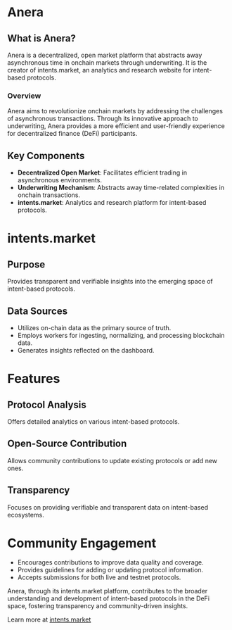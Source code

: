 # Anera

## What is Anera?

Anera is a decentralized, open market platform that abstracts away asynchronous time in onchain markets through underwriting. It is the creator of intents.market, an analytics and research website for intent-based protocols.

### Overview

Anera aims to revolutionize onchain markets by addressing the challenges of asynchronous transactions. Through its innovative approach to underwriting, Anera provides a more efficient and user-friendly experience for decentralized finance (DeFi) participants.

## Key Components

- **Decentralized Open Market**: Facilitates efficient trading in asynchronous environments.
- **Underwriting Mechanism**: Abstracts away time-related complexities in onchain transactions.
- **intents.market**: Analytics and research platform for intent-based protocols.

# intents.market

## Purpose

Provides transparent and verifiable insights into the emerging space of intent-based protocols.

## Data Sources

- Utilizes on-chain data as the primary source of truth.
- Employs workers for ingesting, normalizing, and processing blockchain data.
- Generates insights reflected on the dashboard.

# Features

## Protocol Analysis

Offers detailed analytics on various intent-based protocols.

## Open-Source Contribution

Allows community contributions to update existing protocols or add new ones.

## Transparency

Focuses on providing verifiable and transparent data on intent-based ecosystems.

# Community Engagement

- Encourages contributions to improve data quality and coverage.
- Provides guidelines for adding or updating protocol information.
- Accepts submissions for both live and testnet protocols.

Anera, through its intents.market platform, contributes to the broader understanding and development of intent-based protocols in the DeFi space, fostering transparency and community-driven insights.

Learn more at [intents.market](https://intents.market)